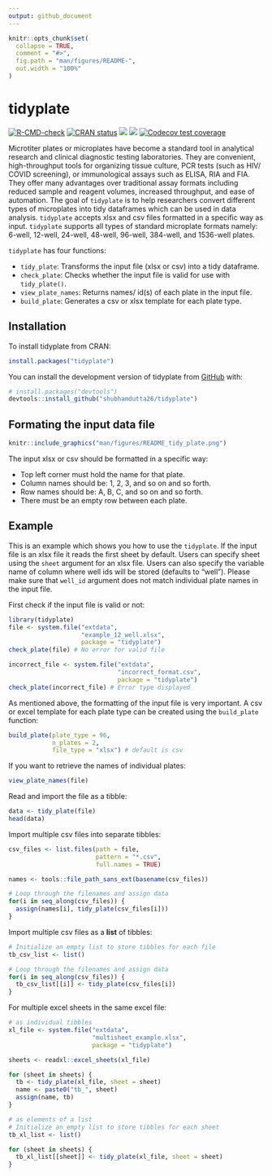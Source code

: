 ```yaml
---
output: github_document
---
```


<!-- README.md is generated from README.Rmd. Please edit that file -->

```r
knitr::opts_chunk$set(
  collapse = TRUE,
  comment = "#>",
  fig.path = "man/figures/README-",
  out.width = "100%"
)
```

# tidyplate

<!-- badges: start -->

[![R-CMD-check](https://github.com/shubhamdutta26/tidyplate/actions/workflows/R-CMD-check.yaml/badge.svg)](https://github.com/shubhamdutta26/tidyplate/actions/workflows/R-CMD-check.yaml) [![CRAN status](https://www.r-pkg.org/badges/version/tidyplate)](https://CRAN.R-project.org/package=tidyplate) [![](http://cranlogs.r-pkg.org/badges/last-month/tidyplate)](https://cran.r-project.org/package=tidyplate) [![](http://cranlogs.r-pkg.org/badges/grand-total/tidyplate)](https://cran.r-project.org/package=tidyplate) [![Codecov test coverage](https://codecov.io/gh/shubhamdutta26/tidyplate/graph/badge.svg)](https://app.codecov.io/gh/shubhamdutta26/tidyplate)

<!-- badges: end -->

Microtiter plates or microplates have become a standard tool in analytical research and clinical diagnostic testing laboratories. They are convenient, high-throughput tools for organizing tissue culture, PCR tests (such as HIV/ COVID screening), or immunological assays such as ELISA, RIA and FIA. They offer many advantages over traditional assay formats including reduced sample and reagent volumes, increased throughput, and ease of automation. The goal of `tidyplate` is to help researchers convert different types of microplates into tidy dataframes which can be used in data analysis. `tidyplate` accepts xlsx and csv files formatted in a specific way as input. `tidyplate` supports all types of standard microplate formats namely: 6-well, 12-well, 24-well, 48-well, 96-well, 384-well, and 1536-well plates.

`tidyplate` has four functions:

-   `tidy_plate`: Transforms the input file (xlsx or csv) into a tidy dataframe.
-   `check_plate`: Checks whether the input file is valid for use with `tidy_plate()`.
-   `view_plate_names`: Returns names/ id(s) of each plate in the input file.
-   `build_plate`: Generates a csv or xlsx template for each plate type.

## Installation

To install tidyplate from CRAN:

``` r
install.packages("tidyplate")
```

You can install the development version of tidyplate from [GitHub](https://github.com/) with:

``` r
# install.packages("devtools")
devtools::install_github("shubhamdutta26/tidyplate")
```

## Formating the input data file

```r
knitr::include_graphics("man/figures/README_tidy_plate.png")
```

The input xlsx or csv should be formatted in a specific way:

-   Top left corner must hold the name for that plate.
-   Column names should be: 1, 2, 3, and so on and so forth.
-   Row names should be: A, B, C, and so on and so forth.
-   There must be an empty row between each plate.

## Example

This is an example which shows you how to use the `tidyplate`. If the input file is an xlsx file it reads the first sheet by default. Users can specify sheet using the `sheet` argument for an xlsx file. Users can also specify the variable name of column where well ids will be stored (defaults to "well"). Please make sure that `well_id` argument does not match individual plate names in the input file.

First check if the input file is valid or not:

```r
library(tidyplate)
file <- system.file("extdata", 
                    "example_12_well.xlsx", 
                    package = "tidyplate")
check_plate(file) # No error for valid file

incorrect_file <- system.file("extdata",
                              "incorrect_format.csv",
                              package = "tidyplate")
check_plate(incorrect_file) # Error type displayed
```

As mentioned above, the formatting of the input file is very important. A csv or 
excel template for each plate type can be created using the `build_plate` function:

```r
build_plate(plate_type = 96, 
            n_plates = 2, 
            file_type = "xlsx") # default is csv
```

If you want to retrieve the names of individual plates:

```r
view_plate_names(file)
```

Read and import the file as a tibble:

```r
data <- tidy_plate(file)
head(data)
```

Import multiple csv files into separate tibbles:

```r
csv_files <- list.files(path = file, 
                        pattern = "*.csv",
                        full.names = TRUE)

names <- tools::file_path_sans_ext(basename(csv_files))

# Loop through the filenames and assign data
for(i in seq_along(csv_files)) {
  assign(names[i], tidy_plate(csv_files[i]))
}
```

Import multiple csv files as a **list** of tibbles:

```r
# Initialize an empty list to store tibbles for each file
tb_csv_list <- list()

# Loop through the filenames and assign data
for(i in seq_along(csv_files)) {
  tb_csv_list[[i]] <- tidy_plate(csv_files[i])
}
```

For multiple excel sheets in the same excel file:

```r
# as individual tibbles
xl_file <- system.file("extdata", 
                       "multisheet_example.xlsx", 
                       package = "tidyplate")

sheets <- readxl::excel_sheets(xl_file)

for (sheet in sheets) {
  tb <- tidy_plate(xl_file, sheet = sheet)
  name <- paste0("tb_", sheet)
  assign(name, tb)
}

# as elements of a list
# Initialize an empty list to store tibbles for each sheet
tb_xl_list <- list()

for (sheet in sheets) {
  tb_xl_list[[sheet]] <- tidy_plate(xl_file, sheet = sheet)
}
```
